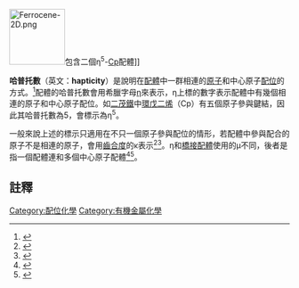 {{Expand language|en|time=2017-02-04}}
[[File:Ferrocene-2D.png|100px]]包含二個η<sup>5</sup>-[[環戊二烯|Cp]]配體]]

'''哈普托數'''（英文：'''hapticity'''）是說明在[[配體|配體]]中一群相連的[[原子|原子]]和中心原子[[配位|配位]]的方式。<ref>{{GoldBookRef |title=η (eta or hapto) ''in inorganic nomenclature'' |file=H01881}}</ref>配體的哈普托數會用希臘字母[[η|η]]來表示，η上標的數字表示配體中有幾個相連的原子和中心原子配位。如[[二茂鐵|二茂鐵]]中[[環戊二烯|環戊二烯]]（Cp）有五個原子參與鍵結，因此其哈普托數為5，會標示為η<sup>5</sup>。

一般來說上述的標示只適用在不只一個原子參與配位的情形，若配體中參與配合的原子不是相連的原子，會用[[齒合度|齒合度]]的κ表示<ref>{{GoldBookRef |title=denticity |file=D01594}}</ref><ref>{{GoldBookRef |title=κ (kappa) ''in inorganic nomenclature'' |file=K03366}}</ref>。η和[[橋接配體|橋接配體]]使用的μ不同，後者是指一個配體連和多個中心原子配體<ref>{{GoldBookRef |title=bridging ligand |file=B00741}}</ref><ref>{{GoldBookRef|title=µ- (mu) ''in inorganic nomenclature'' |file=M03659}}</ref>。
==註釋==
{{reflist}}

{{organometallics}}
{{chemical bonds}}
{{化學小作品}}

[[Category:配位化學|Category:配位化學]]
[[Category:有機金屬化學|Category:有機金屬化學]]